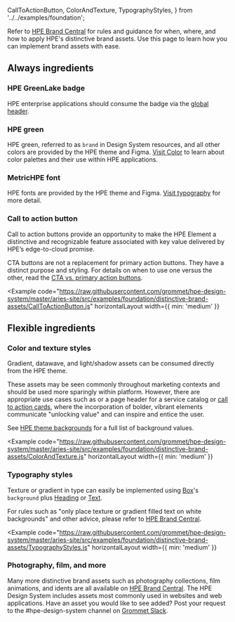   CallToActionButton,
  ColorAndTexture,
  TypographyStyles,
} from '../../examples/foundation';

Refer to [HPE Brand Central](https://brandcentral.hpe.com/brand-central/content/distinctive-brand-assets) 
for rules and guidance for when, where, and how to apply HPE's distinctive 
brand assets. Use this page to learn how you can implement brand assets with ease.

## Always ingredients

### HPE GreenLake badge
HPE enterprise applications should consume the badge via the [global header](/templates/global-header).

### HPE green
HPE green, referred to as `brand` <ColorSwatch background="brand" /> in Design System resources, 
and all other colors are provided by the HPE theme and Figma. [Visit Color](/foundation/color) to 
learn about color palettes and their use within HPE applications.

### MetricHPE font
HPE fonts are provided by the HPE theme and Figma. [Visit typography](/foundation/typography) for 
more detail.

### Call to action button
Call to action buttons provide an opportunity to make the HPE Element a distinctive and 
recognizable feature associated with key value delivered by HPE’s edge-to-cloud promise.

CTA buttons are not a replacement for primary action buttons. They have a distinct 
purpose and styling. For details on when to use one versus the other, read the 
[CTA vs. primary action buttons](/components/button#when-to-use-a-cta-button).


<Example
  code="https://raw.githubusercontent.com/grommet/hpe-design-system/master/aries-site/src/examples/foundation/distinctive-brand-assets/CallToActionButton.js"
  horizontalLayout
  width={{ min: 'medium' }}
>
  <CallToActionButton />
</Example>

## Flexible ingredients

### Color and texture styles
Gradient, datawave, and light/shadow assets can be consumed directly from the HPE theme.

These assets may be seen commonly throughout marketing contexts and should be used more 
sparingly within platform. However, there are appropriate use cases such as or a page header 
for a service catalog or [call to action cards](/components/card/call-to-action-card), where 
the incorporation of bolder, vibrant elements communicate "unlocking value" and can inspire 
and entice the user.

See [HPE theme backgrounds](https://github.com/grommet/grommet-theme-hpe/blob/master/src/js/themes/backgrounds.js) 
for a full list of background values.

<Example
  code="https://raw.githubusercontent.com/grommet/hpe-design-system/master/aries-site/src/examples/foundation/distinctive-brand-assets/ColorAndTexture.js"
  horizontalLayout
  width={{ min: 'medium' }}
>
  <ColorAndTexture />
</Example>

### Typography styles
Texture or gradient in type can easily be implemented using [Box](/components/box)'s `background` 
plus [Heading](/components/heading) or [Text](/components/text).

For rules such as "only place texture or gradient filled text on white backgrounds" and other 
advice, please refer to [HPE Brand Central](https://brandcentral.hpe.com/brand-central/content/distinctive-brand-assets).

<Example
  code="https://raw.githubusercontent.com/grommet/hpe-design-system/master/aries-site/src/examples/foundation/distinctive-brand-assets/TypographyStyles.js"
  horizontalLayout
  width={{ min: 'medium' }}
>
  <TypographyStyles />
</Example>

### Photography, film, and more
Many more distinctive brand assets such as photography collections, film animations, 
and idents are all available on [HPE Brand Central](https://brandcentral.hpe.com/brand-central/content/distinctive-brand-assets). 
The HPE Design System includes assets most commonly used in websites and web applications.
Have an asset you would like to see added? Post your request to the #hpe-design-system 
channel on [Grommet Slack](https://grommet.slack.com).